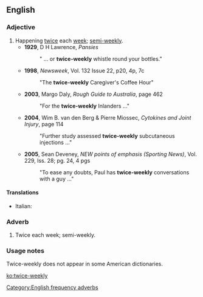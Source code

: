 ==English==

===Adjective===
{{en-adj|head=[[twice]]-[[weekly]]|-}}

# Happening [[twice]] each [[week]]; [[semi-weekly]].
#* '''1929''', D H Lawrence, ''Pansies''
#*: " ... or '''twice-weekly''' whistle round your bottles."
#* '''1998''', ''Newsweek'', Vol. 132 Issue 22, p20, 4p, 7c
#*: "The '''twice-weekly''' Caregiver's Coffee Hour"
#* '''2003''', Margo Daly, ''Rough Guide to Australia'', page 462
#*: "For the '''twice-weekly''' Inlanders ..."
#* '''2004''', Wim B. van den Berg & Pierre Miossec, ''Cytokines and Joint Injury'', page 114
#*: "Further study assessed '''twice-weekly''' subcutaneous injections  ..."
#* '''2005''', Sean Deveney, ''NEW points of emphasis (Sporting News)'', Vol. 229, Iss. 28; pg. 24, 4 pgs
#*: "To ease any doubts, Paul has '''twice-weekly''' conversations with a guy ..."

====Translations====
{{trans-top|happening twice each week}}
* Italian: {{t-|it|bisettimanale}}
{{trans-mid}}
{{trans-bottom}}

===Adverb===
{{en-adv|-}}

# Twice each week; semi-weekly.

===Usage notes===
Twice-weekly does not appear in some American dictionaries.

[[Category:English frequency adverbs]]

[[ko:twice-weekly]]